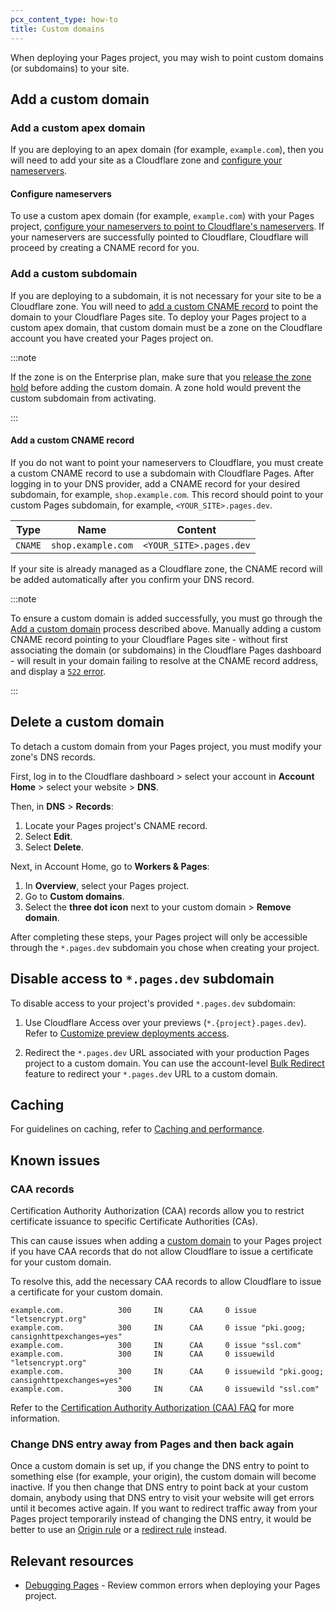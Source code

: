 ```yaml
---
pcx_content_type: how-to
title: Custom domains
---
```



When deploying your Pages project, you may wish to point custom domains (or subdomains) to your site.

## Add a custom domain

<Render file="custom-domain-steps" />

### Add a custom apex domain

If you are deploying to an apex domain (for example, `example.com`), then you will need to add your site as a Cloudflare zone and [configure your nameservers](#configure-nameservers).

#### Configure nameservers

To use a custom apex domain (for example, `example.com`) with your Pages project, [configure your nameservers to point to Cloudflare's nameservers](/dns/zone-setups/full-setup/setup/). If your nameservers are successfully pointed to Cloudflare, Cloudflare will proceed by creating a CNAME record for you.

### Add a custom subdomain

If you are deploying to a subdomain, it is not necessary for your site to be a Cloudflare zone. You will need to [add a custom CNAME record](#add-a-custom-cname-record) to point the domain to your Cloudflare Pages site. To deploy your Pages project to a custom apex domain, that custom domain must be a zone on the Cloudflare account you have created your Pages project on.

:::note

If the zone is on the Enterprise plan, make sure that you [release the zone hold](/fundamentals/setup/account/account-security/zone-holds/#release-zone-holds) before adding the custom domain. A zone hold would prevent the custom subdomain from activating.

:::

#### Add a custom CNAME record

If you do not want to point your nameservers to Cloudflare, you must create a custom CNAME record to use a subdomain with Cloudflare Pages. After logging in to your DNS provider, add a CNAME record for your desired subdomain, for example, `shop.example.com`. This record should point to your custom Pages subdomain, for example, `<YOUR_SITE>.pages.dev`.

| Type    | Name               | Content                 |
| ------- | ------------------ | ----------------------- |
| `CNAME` | `shop.example.com` | `<YOUR_SITE>.pages.dev` |

If your site is already managed as a Cloudflare zone, the CNAME record will be added automatically after you confirm your DNS record.

:::note

To ensure a custom domain is added successfully, you must go through the [Add a custom domain](#add-a-custom-domain) process described above. Manually adding a custom CNAME record pointing to your Cloudflare Pages site - without first associating the domain (or subdomains) in the Cloudflare Pages dashboard - will result in your domain failing to resolve at the CNAME record address, and display a [`522` error](/support/troubleshooting/http-status-codes/cloudflare-5xx-errors/error-522/).

:::

## Delete a custom domain

To detach a custom domain from your Pages project, you must modify your zone's DNS records.

First, log in to the Cloudflare dashboard > select your account in **Account Home** > select your website > **DNS**.

Then, in **DNS** > **Records**:

1. Locate your Pages project's CNAME record.
2. Select **Edit**.
3. Select **Delete**.

Next, in Account Home, go to **Workers & Pages**:

1. In **Overview**, select your Pages project.
2. Go to **Custom domains**.
3. Select the **three dot icon** next to your custom domain > **Remove domain**.

After completing these steps, your Pages project will only be accessible through the `*.pages.dev` subdomain you chose when creating your project.

## Disable access to `*.pages.dev` subdomain

To disable access to your project's provided `*.pages.dev` subdomain:

1. Use Cloudflare Access over your previews (`*.{project}.pages.dev`). Refer to [Customize preview deployments access](/pages/configuration/preview-deployments/#customize-preview-deployments-access).

2. Redirect the `*.pages.dev` URL associated with your production Pages project to a custom domain. You can use the account-level [Bulk Redirect](/rules/url-forwarding/bulk-redirects/) feature to redirect your `*.pages.dev` URL to a custom domain.

## Caching

For guidelines on caching, refer to [Caching and performance](/pages/configuration/serving-pages/#caching-and-performance).

## Known issues

### CAA records

Certification Authority Authorization (CAA) records allow you to restrict certificate issuance to specific Certificate Authorities (CAs).

This can cause issues when adding a [custom domain](/pages/configuration/custom-domains/) to your Pages project if you have CAA records that do not allow Cloudflare to issue a certificate for your custom domain.

To resolve this, add the necessary CAA records to allow Cloudflare to issue a certificate for your custom domain.

```
example.com.            300     IN      CAA     0 issue "letsencrypt.org"
example.com.            300     IN      CAA     0 issue "pki.goog; cansignhttpexchanges=yes"
example.com.            300     IN      CAA     0 issue "ssl.com"
example.com.            300     IN      CAA     0 issuewild "letsencrypt.org"
example.com.            300     IN      CAA     0 issuewild "pki.goog; cansignhttpexchanges=yes"
example.com.            300     IN      CAA     0 issuewild "ssl.com"
```

Refer to the [Certification Authority Authorization (CAA) FAQ](/ssl/edge-certificates/troubleshooting/caa-records/) for more information.

### Change DNS entry away from Pages and then back again

Once a custom domain is set up, if you change the DNS entry to point to something else (for example, your origin), the custom domain will become inactive. If you then change that DNS entry to point back at your custom domain, anybody using that DNS entry to visit your website will get errors until it becomes active again. If you want to redirect traffic away from your Pages project temporarily instead of changing the DNS entry, it would be better to use an [Origin rule](/rules/origin-rules/) or a [redirect rule](/rules/url-forwarding/single-redirects/create-dashboard/) instead.

## Relevant resources

- [Debugging Pages](/pages/configuration/debugging-pages/) - Review common errors when deploying your Pages project.
